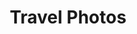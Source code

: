 ---
title: "Travel Photos"
description: "Here is a collection of photos I've taken around the world"
imageList: [
  {
    "hero_image": "../src/images/jeju-min.jpg",
    "hero_image_alt": "Jeju coast",
    "grid_row": "1 / 6",
    "grid_col": "1 / 5"
  },
  {
    "hero_image": "../src/images/chihuly-min.jpg",
    "hero_image_alt": "Chihuly - Seattle",
    "grid_row": "6 / 9",
    "grid_col": "1 / 6"
  },
  {
    "hero_image": "../src/images/teton_road-min.jpg",
    "hero_image_alt": "Grand Teton",
    "grid_row": "9 / 13",
    "grid_col": "1 / 4"
  },
  {
    "hero_image": "../src/images/busan-min.jpg",
    "hero_image_alt": "Busan",
    "grid_row": "1 / 6",
    "grid_col": "5 / 8"
  },
  {
    "hero_image": "../src/images/iceland_coast-min.jpg",
    "hero_image_alt": "Iceland southern coast",
    "grid_row": "13 / -1",
    "grid_col": "1 / 6"
  },
  {
    "hero_image": "../src/images/japanese_garden-min.jpg",
    "hero_image_alt": "Portland japanese garden",
    "grid_row": "9 / 13",
    "grid_col": "4 / 9"
  },
  {
    "hero_image": "../src/images/gaudi-min.jpg",
    "hero_image_alt": "Gaudi - Barcelona",
    "grid_row": "6 / 10",
    "grid_col": "9 / 12"
  },
  {
    "hero_image": "../src/images/morocco_tannery-min.jpg",
    "hero_image_alt": "Fez, Morocco",
    "grid_row": "10 / -1",
    "grid_col": "9 / 12"
  },
  {
    "hero_image": "../src/images/morocco_ysl-min.jpg",
    "hero_image_alt": "YSL House - Marrakesh, Morocco",
    "grid_row": "13 / -1",
    "grid_col": "6 / 9"
  },
  {
    "hero_image": "../src/images/shanghai_art-min.jpg",
    "hero_image_alt": "Street art - Shanghai",
    "grid_row": "1 / 4",
    "grid_col": "8 / 13"
  },
  {
    "hero_image": "../src/images/iceland_rocks-min.jpg",
    "hero_image_alt": "Iceland",
    "grid_row": "4 / 6",
    "grid_col": "8 / 13"
  },
  {
    "hero_image": "../src/images/catalina-min.jpg",
    "hero_image_alt": "Catalina Island",
    "grid_row": "6 / 12",
    "grid_col": "12 / -1"
  },
  {
    "hero_image": "../src/images/keys-min.jpg",
    "hero_image_alt": "Florida Keys",
    "grid_row": "12 / -1",
    "grid_col": "12 / -1"
  },
  {
    "hero_image": "../src/images/glacier-min.jpg",
    "hero_image_alt": "Glacier National Park",
    "grid_row": "6 / 9",
    "grid_col": "6 / 9"
  },
  {
    "hero_image": "../src/images/tahoe-min.jpg",
    "hero_image_alt": "Lake Tahoe",
    "grid_row": "1 / 6",
    "grid_col": "13 / -1"
  }
]
---